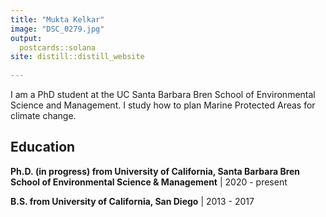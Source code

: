 ```yaml
---
title: "Mukta Kelkar"
image: "DSC_0279.jpg"
output:
  postcards::solana
site: distill::distill_website  
  
---
```


I am a PhD student at the UC Santa Barbara Bren School of Environmental Science and Management. I study how to plan Marine Protected Areas for climate change. 

## Education
**Ph.D. (in progress) from University of California, Santa Barbara Bren School of Environmental Science & Management** | 2020 - present

**B.S. from University of California, San Diego** | 2013 - 2017